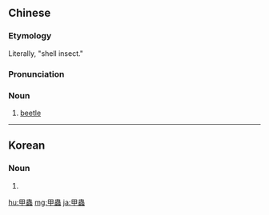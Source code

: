 {{also|甲虫}}
==Chinese==
{{zh-forms|s=甲虫}}

===Etymology===
Literally, "shell insect."

===Pronunciation===
{{zh-pron
|m=jiǎchóng
|c=gaap3 cung4
|cat=n
}}

===Noun===
{{zh-noun}}

# [[beetle]]

{{zh-cat|Insects}}

----

==Korean==
{{ko-hanjatab}}

===Noun===
{{ko-noun|hangeul=갑충}}

# {{hanja form of|갑충|beetle}}

[[hu:甲蟲]]
[[mg:甲蟲]]
[[ja:甲蟲]]